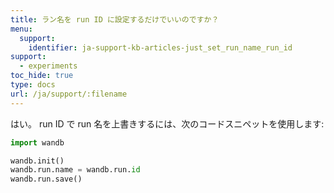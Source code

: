 ---
title: ラン名を run ID に設定するだけでいいのですか？
menu:
  support:
    identifier: ja-support-kb-articles-just_set_run_name_run_id
support:
  - experiments
toc_hide: true
type: docs
url: /ja/support/:filename
---
はい。 run ID で run 名を上書きするには、次のコードスニペットを使用します:

```python
import wandb

wandb.init()
wandb.run.name = wandb.run.id
wandb.run.save()
```